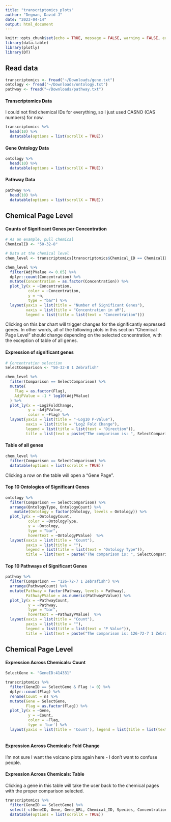 ```yaml
---
title: "transcriptomics_plots"
author: "Degnan, David J"
date: "2023-04-14"
output: html_document
---
```


```r
knitr::opts_chunk$set(echo = TRUE, message = FALSE, warning = FALSE, error = FALSE)
library(data.table)
library(plotly)
library(DT)
```

## Read data 

```r
transcriptomics <- fread("~/Downloads/gene.txt")
ontology <- fread("~/Downloads/ontology.txt")
pathway <- fread("~/Downloads/pathway.txt")
```

#### Transcriptomics Data

I could not find chemical IDs for everything, so I just used CASNO (CAS numbers) for now. 

```r
transcriptomics %>%
  head(10) %>%
  datatable(options = list(scrollX = TRUE))
```

#### Gene Ontology Data

```r
ontology %>% 
  head(10) %>% 
  datatable(options = list(scrollX = TRUE))
```

#### Pathway Data

```r
pathway %>%
  head(10) %>%
  datatable(options = list(scrollX = TRUE))
```

## Chemical Page Level

#### Counts of Significant Genes per Concentration

```r
# As an example, pull chemical
ChemicalID <- "50-32-8"

# Data at the chemical level
chem_level <- transcriptomics[transcriptomics$Chemical_ID == ChemicalID,]

chem_level %>%
  filter(AdjPValue <= 0.05) %>%
  dplyr::count(Concentration) %>%
  mutate(Concentration = as.factor(Concentration)) %>%
  plot_ly(x = ~Concentration, 
          color = ~Concentration,
          y = ~n,
          type = "bar") %>%
  layout(yaxis = list(title = "Number of Significant Genes"),
         xaxis = list(title = "Concentration in uM"),
         legend = list(title = list(text = "Concentration")))
```

Clicking on this bar chart will trigger changes for the significantly expressed genes.
In other words, all of the following plots in this section "Chemical Page Level"
should change depending on the selected concentration, with the exception of table of 
all genes. 

#### Expression of significant genes 

```r
# Concentration selection
SelectComparison <- "50-32-8 1 Zebrafish"

chem_level %>%
  filter(Comparison == SelectComparison) %>%
  mutate(
    Flag = as.factor(Flag),
    AdjPValue = -1 * log10(AdjPValue)
  ) %>%
  plot_ly(x = ~Log2FoldChange,
          y = ~AdjPValue,
          color = ~Flag) %>%
  layout(yaxis = list(title = "-Log10 P-Value"),
         xaxis = list(title = "Log2 Fold Change"),
         legend = list(title = list(text = "Direction")),
         title = list(text = paste("The comparison is: ", SelectComparison)))
```

#### Table of all genes 

```r
chem_level %>%
  filter(Comparison == SelectComparison) %>%
  datatable(options = list(scrollX = TRUE))
```

Clicking a row on the table will open a "Gene Page". 

#### Top 10 Ontologies of Significant Genes 

```r
ontology %>%
  filter(Comparison == SelectComparison) %>%
  arrange(OntologyType, OntologyCount) %>%
    mutate(Ontology = factor(Ontology, levels = Ontology)) %>%
  plot_ly(x = ~OntologyCount, 
          color = ~OntologyType,
          y = ~Ontology,
          type = "bar",
          hovertext = ~OntologyPValue)  %>%
  layout(xaxis = list(title = "Count"),
         yaxis = list(title = ""),
         legend = list(title = list(text = "Ontology Type")),
         title = list(text = paste("The comparison is: ", SelectComparison)))
```

#### Top 10 Pathways of Significant Genes

```r
pathway %>%
  filter(Comparison == "126-72-7 1 Zebrafish") %>%
  arrange(PathwayCount) %>%
  mutate(Pathway = factor(Pathway, levels = Pathway),
         PathwayPValue = as.numeric(PathwayPValue)) %>%
  plot_ly(x = ~PathwayCount,
          y = ~Pathway,
          type = "bar",
          hovertext = ~PathwayPValue)  %>%
  layout(xaxis = list(title = "Count"),
         yaxis = list(title = ""),
         legend = list(title = list(text = "P Value")),
         title = list(text = paste("The comparison is: 126-72-7 1 Zebrafish")))
```

## Chemical Page Level

#### Expression Across Chemicals: Count

```r
SelectGene <- "GeneID:414331"

transcriptomics %>%
  filter(GeneID == SelectGene & Flag != 0) %>%
  dplyr::count(Flag) %>%
  rename(Count = n) %>%
  mutate(Gene = SelectGene,
         Flag = as.factor(Flag)) %>%
  plot_ly(x = ~Gene,
          y = ~Count,  
          color = ~Flag,
          type = 'bar') %>%
  layout(yaxis = list(title = 'Count'), legend = list(title = list(text = "Direction")))
  
```

#### Expression Across Chemicals: Fold Change

I'm not sure I want the volcano plots again here - I don't want to confuse people. 

#### Expression Across Chemicals: Table

Clicking a gene in this table will take the user back to the chemical pages with
the proper comparison selected. 

```r
transcriptomics %>%
  filter(GeneID == SelectGene) %>%
  select(-c(GeneID, Gene, Gene_URL, Chemical_ID, Species, Concentration)) %>%
  datatable(options = list(scrollX = TRUE))
```

